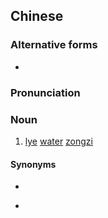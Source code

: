 {{also|碱水粽}}
==Chinese==
{{zh-forms|s=碱水粽|type=21}}

===Alternative forms===
* {{zh-l|梘水粽}}

===Pronunciation===
{{zh-pron
|m=jiǎnshuǐzòng
|c=gaan2 seoi2 zung3-2
|cat=n
}}

===Noun===
{{zh-noun}}

# {{lb|zh|chiefly|Cantonese}} [[lye]] [[water]] [[zongzi]] {{gloss|a Chinese [[dessert]], sometimes filled with a sweet paste}}

====Synonyms====
* {{zh-l|鹼粽}}
* {{qualifier|Hakka}} {{zh-l|焿粽}}

{{zh-cat|Desserts}}